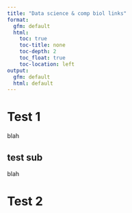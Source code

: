 ```yaml
---
title: "Data science & comp biol links"
format:
  gfm: default
  html:
    toc: true
    toc-title: none
    toc-depth: 2
    toc_float: true
    toc-location: left
output:
  gfm: default
  html: default
---
```


# Test 1

blah

## test sub

blah

# Test 2